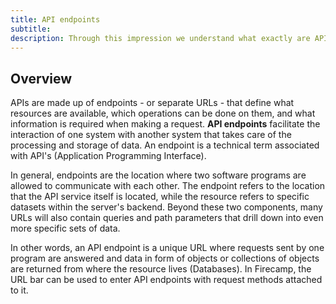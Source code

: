 ```yaml
---
title: API endpoints
subtitle:
description: Through this impression we understand what exactly are API endpoints
---
```


## Overview

APIs are made up of endpoints - or separate URLs - that define what resources are available, which operations can be done on them, and what information is required when making a request. **API endpoints** facilitate the interaction of one system with another system that takes care of the processing and storage of data. An endpoint is a technical term associated with API's (Application Programming Interface).

In general, endpoints are the location where two software programs are allowed to communicate with each other. The endpoint refers to the location that the API service itself is located, while the resource refers to specific datasets within the server's backend. Beyond these two components, many URLs will also contain queries and path parameters that drill down into even more specific sets of data.

In other words, an API endpoint is a unique URL where requests sent by one program are answered and data in form of objects or collections of objects are returned from where the resource lives (Databases). In Firecamp, the URL bar can be used to enter API endpoints with request methods attached to it.
